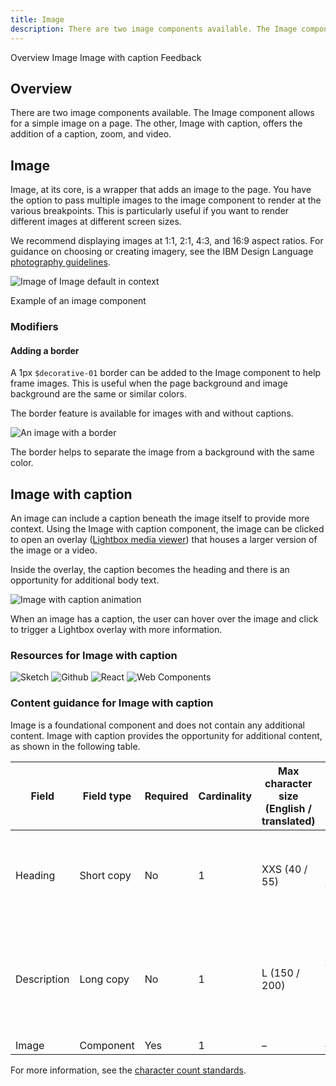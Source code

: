 ```yaml
---
title: Image
description: There are two image components available. The Image component allows for a simple image on a page. The other, Image with caption, offers the addition of a caption, zoom, and video. 
---
```



<ComponentDescription name="Image" type="ui" />


<AnchorLinks>
<AnchorLink>Overview</AnchorLink>
<AnchorLink>Image</AnchorLink>
<AnchorLink>Image with caption</AnchorLink>
<AnchorLink>Feedback</AnchorLink>
</AnchorLinks>

## Overview

There are two image components available. The Image component allows for a simple image on a page. The other, Image with caption, offers the addition of a caption, zoom, and video. 

## Image

Image, at its core, is a wrapper that adds an image to the page. You have the option to pass multiple images to the image component to render at the various breakpoints. This is particularly useful if you want to render different images at different screen sizes.

We recommend displaying images at 1:1, 2:1, 4:3, and 16:9 aspect ratios. For guidance on choosing or creating imagery, see the IBM Design Language <a href="https://www.ibm.com/design/language/photography/overview" target="_blank">photography guidelines</a>. 

<Row>
<Column colMd={8} colLg={8}>

![Image of Image default in context](../../images/component/image/image-overview-default.jpg)
 <Caption>Example of an image component</Caption>

</Column>
</Row>

### Modifiers

#### Adding a border

A 1px `$decorative-01` border can be added to the Image component to help frame images. This is useful when the page background and image background are the same or similar colors.

The border feature is available for images with and without captions. 

<Row>
<Column colMd={8} colLg={8}>

![An image with a border](../../images/component/image/image-options-border.jpg)

</Column>
</Row>
<Caption>The border helps to separate the image from a background with the same color.</Caption>

<ResourceLinks name="Image" type="ui" />

## Image with caption

An image can include a caption beneath the image itself to provide more context. Using the Image with caption component, the image can be clicked to open an overlay (<a href="https://www.ibm.com/standards/carbon/components/lightbox-media-viewer" target="_blank">Lightbox media viewer</a>) that houses a larger version of the image or a video.
 
Inside the overlay, the caption becomes the heading and there is an opportunity for additional body text.

<Row>
<Column colMd={8} colLg={8}>

![Image with caption animation](../../images/component/image/image-options-caption.gif)

</Column>
</Row>
<Caption>When an image has a caption, the user can hover over the image and click to trigger a Lightbox overlay with more information.</Caption>

### Resources for Image with caption

<CardGroup>
  <MiniCard
    title="Design specifications"
    href="https://ibm.ent.box.com/folder/109643123498?s=mclmewshqcme7g6gykepok78rm882a0j"
  >
    <img src={sketchSymbol} alt="Sketch"/>
  </MiniCard>
  <MiniCard
    title="Functional specifications"
    href="https://github.com/carbon-design-system/carbon-for-ibm-dotcom-website/wiki/Image-with-caption"
  >
    <img src={githubSymbol} alt="Github"/>
  </MiniCard>
  <MiniCard
    title="React Storybook"
    href="https://www.ibm.com/standards/carbon/react/?path=/story/components-image-with-caption--default"
  >
    <img src={reactSymbol} alt="React"/>
  </MiniCard>
  <MiniCard
    title="Web Components Storybook"
    href="https://www.ibm.com/standards/carbon/web-components/?path=/story/components-image-with-caption--default"
  >
    <img src={webComponentsSymbol} alt="Web Components"/>
  </MiniCard>
</CardGroup>

### Content guidance for Image with caption
Image is a foundational component and does not contain any additional content. Image with caption provides the opportunity for additional content, as shown in the following table.

| Field                                                                                                             | Field type | Required | Cardinality | Max character size <br/>(English / translated) | Notes                                                                                                           |
| ----------------------------------------------------------------------------------------------------------------- | ---------- | -------- | ----------- | ---------------------------------------------- | --------------------------------------------------------------------------------------------------------------- |
| Heading                                                                                                           | Short copy | No      | 1           | XXS (40 / 55)                                  | If including a caption, this field is required.                                                                             |
| Description                                                                                                       | Long copy  | No       | 1           | L (150 / 200)                                  | This is only shown in the lightbox media viewer (if enabled)                                                                |
| Image                                 | Component  | Yes      | 1           | –                                              | –                                                                                                               |

For more information, see the <a href="https://github.com/carbon-design-system/carbon-for-ibm-dotcom-website/wiki/Character-count-standards" target="_blank" rel="noreferrer">character count standards</a>.

<ComponentFooter name="Image" type="ui" />
